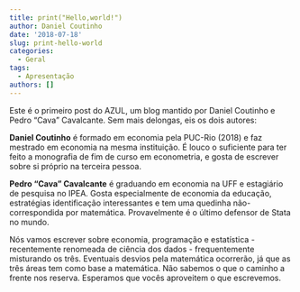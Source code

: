 ```yaml
---
title: print("Hello,world!")
author: Daniel Coutinho
date: '2018-07-18'
slug: print-hello-world
categories:
  - Geral
tags:
  - Apresentação
authors: []
---
```


Este é o primeiro post do AZUL, um blog mantido por Daniel Coutinho e Pedro "Cava" Cavalcante. Sem mais delongas, eis os dois autores:

**Daniel Coutinho** é formado em economia pela PUC-Rio (2018) e faz mestrado em economia na mesma instituição. É louco o suficiente para ter feito a monografia de fim de curso em econometria, e gosta de escrever sobre si próprio na terceira pessoa.

**Pedro "Cava" Cavalcante** é graduando em economia na UFF e estagiário de pesquisa no IPEA. Gosta especialmente de economia da educação, estratégias identificação interessantes e tem uma quedinha não-correspondida por matemática. Provavelmente é o último defensor de Stata no mundo. 

Nós vamos escrever sobre economia, programação e estatística - recentemente renomeada de ciência dos dados - frequentemente misturando os três. Eventuais desvios pela matemática ocorrerão, já que as três áreas tem como base a matemática. Não sabemos o que o caminho a frente nos reserva. Esperamos que vocês aproveitem o que escrevemos.